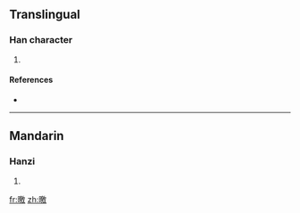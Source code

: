 ==Translingual==

===Han character===
{{Han char|rn=72|rad=日|as=13|sn=17|four=6804<sub>0</sub>|canj=日竹尸大 (AHSK)}}

# {{defn|Han|sort=日13}}

====References====
* {{Han ref|kx=0500.320|dkj=14200|dj=0870.230|hdz=21538.140|uh=66D2|ud=26322|bh=ECF2|bd=60658}}

----

==Mandarin==

===Hanzi===
{{cmn-hanzi|pin=[[jiǎo]] ([[jiao3]])|wg=chiao<sup>3</sup>}}

# {{defn|Mandarin}}

[[fr:曒]]
[[zh:曒]]